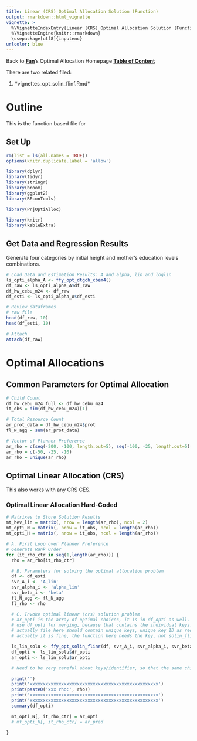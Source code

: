 ```yaml
---
title: Linear (CRS) Optimal Allocation Solution (Function)
output: rmarkdown::html_vignette
vignette: >
  %\VignetteIndexEntry{Linear (CRS) Optimal Allocation Solution (Function)}
  %\VignetteEngine{knitr::rmarkdown}
  \usepackage[utf8]{inputenc}
urlcolor: blue
---
```


Back to **[Fan](https://fanwangecon.github.io/)**'s Optimal Allocation Homepage **[Table of Content](https://fanwangecon.github.io/PrjOptiAlloc/)**

There are two related filed:

1. *vignettes\ffv_opt_solin_flinf.Rmd*

# Outline

This is the function based file for

## Set Up

```r
rm(list = ls(all.names = TRUE))
options(knitr.duplicate.label = 'allow')
```
```r
library(dplyr)
library(tidyr)
library(stringr)
library(broom)
library(ggplot2)
library(REconTools)

library(PrjOptiAlloc)

library(knitr)
library(kableExtra)
```

## Get Data and Regression Results

Generate four categories by initial height and mother's education levels combinations.

```r
# Load Data and Estimation Results: A and alpha, lin and loglin
ls_opti_alpha_A <- ffy_opt_dtgch_cbem4()
df_raw <- ls_opti_alpha_A$df_raw
df_hw_cebu_m24 <- df_raw
df_esti <- ls_opti_alpha_A$df_esti

# Review dataframes
# raw file
head(df_raw, 10)
head(df_esti, 10)

# Attach
attach(df_raw)
```
# Optimal Allocations

## Common Parameters for Optimal Allocation

```r
# Child Count
df_hw_cebu_m24_full <- df_hw_cebu_m24
it_obs = dim(df_hw_cebu_m24)[1]

# Total Resource Count
ar_prot_data = df_hw_cebu_m24$prot
fl_N_agg = sum(ar_prot_data)

# Vector of Planner Preference
ar_rho = c(seq(-200, -100, length.out=5), seq(-100, -25, length.out=5), seq(-25, -5, length.out=5), seq(-5, -1, length.out=5), seq(-1, -0.01, length.out=5), seq(0.01, 0.25, length.out=5), seq(0.25, 0.99, length.out=5))
ar_rho = c(-50, -25, -10)
ar_rho = unique(ar_rho)
```

## Optimal Linear Allocation (CRS)

This also works with any CRS CES.

### Optimal Linear Allocation Hard-Coded

```r

# Matrixes to Store Solution Results
mt_hev_lin = matrix(, nrow = length(ar_rho), ncol = 2)
mt_opti_N = matrix(, nrow = it_obs, ncol = length(ar_rho))
mt_opti_H = matrix(, nrow = it_obs, ncol = length(ar_rho))

# A. First Loop over Planner Preference
# Generate Rank Order
for (it_rho_ctr in seq(1,length(ar_rho))) {
  rho = ar_rho[it_rho_ctr]

  # B. Parameters for solving the optimal allocation problem
  df <- df_esti
  svr_A_i <- 'A_lin'
  svr_alpha_i <- 'alpha_lin'
  svr_beta_i <- 'beta'
  fl_N_agg <- fl_N_agg
  fl_rho <- rho

  # C. Invoke optimal linear (crs) solution problem
  # ar_opti is the array of optimal choices, it is in df_opti as well.
  # use df_opti for merging, because that contains the individual keys.
  # actually file here should contain unique keys, unique key ID as required input. should return?
  # actually it is fine, the function here needs the key, not solin_flinr

  ls_lin_solu <- ffy_opt_solin_flinr(df, svr_A_i, svr_alpha_i, svr_beta_i, fl_N_agg, fl_rho)
  df_opti <- ls_lin_solu$df_opti
  ar_opti <- ls_lin_solu$ar_opti

  # Need to be very careful about keys/identifier, so that the same children are linked about. Should use merge.

  print('')
  print('xxxxxxxxxxxxxxxxxxxxxxxxxxxxxxxxxxxxxxxxxxxxxxxxx')
  print(paste0('xxx rho:', rho))
  print('xxxxxxxxxxxxxxxxxxxxxxxxxxxxxxxxxxxxxxxxxxxxxxxxx')
  print('xxxxxxxxxxxxxxxxxxxxxxxxxxxxxxxxxxxxxxxxxxxxxxxxx')
  summary(df_opti)

  mt_opti_N[, it_rho_ctr] = ar_opti
  # mt_opti_H[, it_rho_ctr] = ar_pred

}
```
